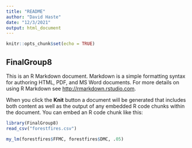 ```yaml
---
title: "README"
author: "David Haste"
date: "12/3/2021"
output: html_document
---
```


```r
knitr::opts_chunk$set(echo = TRUE)
```

## FinalGroup8

This is an R Markdown document. Markdown is a simple formatting syntax for authoring HTML, PDF, and MS Word documents. For more details on using R Markdown see <http://rmarkdown.rstudio.com>.

When you click the **Knit** button a document will be generated that includes both content as well as the output of any embedded R code chunks within the document. You can embed an R code chunk like this:

```r
library(FinalGroup8)
read_csv("forestfires.csv")

my_lm(forestfires$FFMC, forestfires$DMC, .05)
```


